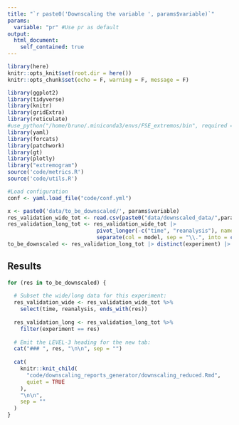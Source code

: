 ```yaml
---
title: "`r paste0('Downscaling the variable ', params$variable)`"
params:
  variable: "pr" #Use pr as default
output:
  html_document:
    self_contained: true
---
```


```r
library(here)
knitr::opts_knit$set(root.dir = here())
knitr::opts_chunk$set(echo = F, warning = F, message = F)
```

```r
library(ggplot2)
library(tidyverse)
library(knitr)
library(gridExtra)
library(reticulate)
#use_python("/home/bruno/.miniconda3/envs/FSE_extremos/bin", required = TRUE)
library(yaml)
library(forcats)
library(patchwork)
library(gt)
library(plotly)
library("extremogram")
source('code/metrics.R')
source('code/utils.R')

#Load configuration
conf <- yaml.load_file("code/conf.yml")
```

```r
x <- paste0('data/to_be_downscaled/', params$variable)
res_validation_wide_tot <- read.csv(paste0("data/downscaled_data/",params$variable,".csv"))
res_validation_long_tot <- res_validation_wide_tot |> 
                            pivot_longer(-c("time", "reanalysis"), names_to="model", values_to="value") |>
                            separate(col = model, sep = "\\.", into = c("model", "experiment"), extra = "merge")
to_be_downscaled <- res_validation_long_tot |> distinct(experiment) |> pull(experiment)
```

## Results {.tabset}

```r
for (res in to_be_downscaled) {
  
  # Subset the wide/long data for this experiment:
  res_validation_wide <- res_validation_wide_tot %>%
    select(time, reanalysis, ends_with(res))
  
  res_validation_long <- res_validation_long_tot %>%
    filter(experiment == res)
  
  # Emit the LEVEL‑3 heading for the new tab:
  cat("### ", res, "\n\n", sep = "")
  
  cat(
    knitr::knit_child(
      "code/downscaling_reports_generator/downscaling_reduced.Rmd",
      quiet = TRUE
    ),
    "\n\n",
    sep = ""
  )
}
```
